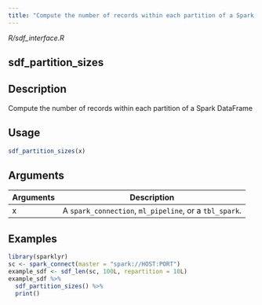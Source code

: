 ```yaml
---
title: "Compute the number of records within each partition of a Spark DataFrame"
---
```


*R/sdf_interface.R*

## sdf_partition_sizes

## Description
Compute the number of records within each partition of a Spark DataFrame 


## Usage
```r
sdf_partition_sizes(x) 
```

## Arguments
|Arguments|Description|
|---|---|
| x | A `spark_connection`, `ml_pipeline`, or a `tbl_spark`. |





## Examples
```r
library(sparklyr) 
sc <- spark_connect(master = "spark://HOST:PORT") 
example_sdf <- sdf_len(sc, 100L, repartition = 10L) 
example_sdf %>% 
  sdf_partition_sizes() %>% 
  print() 
```



